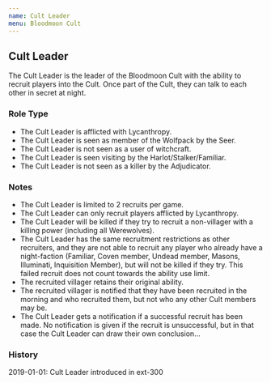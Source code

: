 ```yaml
---
name: Cult Leader
menu: Bloodmoon Cult
---
```


## Cult Leader

The Cult Leader is the leader of the Bloodmoon Cult with the ability to
recruit players into the Cult. Once part of the Cult, they can talk to
each other in secret at night.

### Role Type

  - The Cult Leader is afflicted with Lycanthropy.
  - The Cult Leader is seen as member of the Wolfpack by the Seer.
  - The Cult Leader is not seen as a user of witchcraft.
  - The Cult Leader is seen visiting by the Harlot/Stalker/Familiar.
  - The Cult Leader is not seen as a killer by the Adjudicator.

### Notes

  - The Cult Leader is limited to 2 recruits per game.
  - The Cult Leader can only recruit players afflicted by Lycanthropy.
  - The Cult Leader will be killed if they try to recruit a non-villager
    with a killing power (including all Werewolves).
  - The Cult Leader has the same recruitment restrictions as other
    recruiters, and they are not able to recruit any player who already
    have a night-faction (Familiar, Coven member, Undead member, Masons,
    Illuminati, Inquisition Member), but will not be killed if they try.
    This failed recruit does not count towards the ability use limit.
  - The recruited villager retains their original ability.
  - The recruited villager is notified that they have been recruited in
    the morning and who recruited them, but not who any other Cult
    members may be.
  - The Cult Leader gets a notification if a successful recruit has been
    made. No notification is given if the recruit is unsuccessful, but
    in that case the Cult Leader can draw their own conclusion...

### History

2019-01-01: Cult Leader introduced in ext-300
